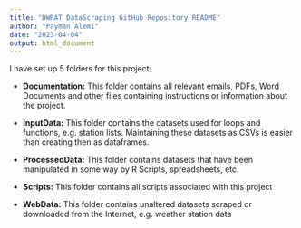 ```yaml
---
title: "DWRAT DataScraping GitHub Repository README"
author: "Payman Alemi"
date: "2023-04-04"
output: html_document
---
```

I have set up 5 folders for this project:

* **Documentation:**
This folder contains all relevant emails, PDFs, Word Documents and other files containing instructions or information about the project.

* **InputData:**
This folder contains the datasets used for loops and functions, e.g. station lists. Maintaining these datasets as CSVs is easier than creating then as dataframes.

* **ProcessedData:** 
This folder contains datasets that have been manipulated in some way by R Scripts, spreadsheets, etc.

* **Scripts:** 
This folder contains all scripts associated with this project

* **WebData:** 
This folder contains unaltered datasets scraped or downloaded from the Internet, e.g. weather station data

